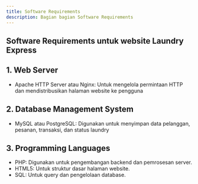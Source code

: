 ```yaml
---
title: Software Requirements
description: Bagian bagian Software Requirements
---
```


## Software Requirements untuk website Laundry Express 

## 1.  Web Server
  * Apache HTTP Server atau Nginx: Untuk mengelola permintaan HTTP dan mendistribusikan halaman website ke pengguna

## 2. Database Management System
  * MySQL atau PostgreSQL: Digunakan untuk menyimpan data pelanggan, pesanan, transaksi, dan status laundry

## 3. Programming Languages
  * PHP: Digunakan untuk pengembangan backend dan pemrosesan server.
  * HTML5: Untuk struktur dasar halaman website.
  * SQL: Untuk query dan pengelolaan database.